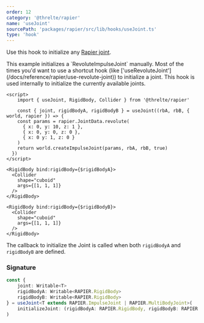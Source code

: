 ```yaml
---
order: 12
category: '@threlte/rapier'
name: 'useJoint'
sourcePath: 'packages/rapier/src/lib/hooks/useJoint.ts'
type: 'hook'
---
```


Use this hook to initialize any [Rapier joint](https://rapier.rs/docs/user_guides/javascript/joints).

<Tip type="tip">
  This example initializes a `RevoluteImpulseJoint` manually. Most of the times you'd want to use a
  shortcut hook (like ['useRevoluteJoint'](/docs/reference/rapier/use-revolute-joint)) to initialize a joint. This
  hook is used internally to initialize the currently available joints.
</Tip>

```svelte
<script>
	import { useJoint, RigidBody, Collider } from '@threlte/rapier'

	const { joint, rigidBodyA, rigidBodyB } = useJoint((rbA, rbB, { world, rapier }) => {
    const params = rapier.JointData.revolute(
      { x: 0, y: 10, z: 1 },
      { x: 0, y: 0, z: 0 },
      { x: 0 y: 1, z: 0 }
    )
    return world.createImpulseJoint(params, rbA, rbB, true)
  })
</script>

<RigidBody bind:rigidBody={$rigidBodyA}>
  <Collider
    shape="cuboid"
    args={[1, 1, 1]}
  />
</RigidBody>

<RigidBody bind:rigidBody={$rigidBodyB}>
  <Collider
    shape="cuboid"
    args={[1, 1, 1]}
  />
</RigidBody>
```

The callback to initialize the Joint is called when both `rigidBodyA` and `rigidBodyB` are defined.

### Signature

```ts
const {
	joint: Writable<T>
	rigidBodyA: Writable<RAPIER.RigidBody>
	rigidBodyB: Writable<RAPIER.RigidBody>
} = useJoint<T extends RAPIER.ImpulseJoint | RAPIER.MultiBodyJoint>(
	initializeJoint: (rigidBodyA: RAPIER.RigidBody, rigidBodyB: RAPIER.RigidBody, RapierContext) => T
)
```
